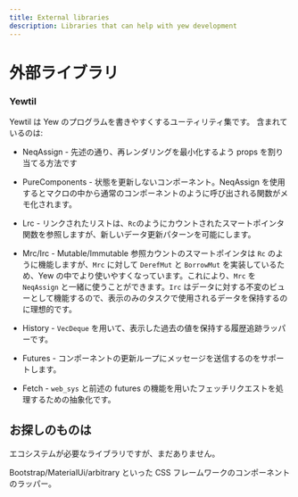 ```yaml
---
title: External libraries
description: Libraries that can help with yew development
---
```


# 外部ライブラリ

### Yewtil

Yewtil は Yew のプログラムを書きやすくするユーティリティ集です。
含まれているのは:

-   NeqAssign - 先述の通り、再レンダリングを最小化するよう props を割り当てる方法です
-   PureComponents - 状態を更新しないコンポーネント。NeqAssign を使用するとマクロの中から通常のコンポーネントのように呼び出される関数がメモ化されます。

-   Lrc - リンクされたリストは、`Rc`のようにカウントされたスマートポインタ関数を参照しますが、新しいデータ更新パターンを可能にします。
-   Mrc/Irc - Mutable/Immutable 参照カウントのスマートポインタは `Rc` のように機能しますが、`Mrc` に対して `DerefMut` と `BorrowMut` を実装しているため、Yew の中でより使いやすくなっています。これにより、`Mrc` を `NeqAssign` と一緒に使うことができます。`Irc` はデータに対する不変のビューとして機能するので、表示のみのタスクで使用されるデータを保持するのに理想的です。

-   History - `VecDeque` を用いて、表示した過去の値を保持する履歴追跡ラッパーです。
-   Futures - コンポーネントの更新ループにメッセージを送信するのをサポートします。
-   Fetch - `web_sys` と前述の futures の機能を用いたフェッチリクエストを処理するための抽象化です。

## お探しのものは

エコシステムが必要なライブラリですが、まだありません。

Bootstrap/MaterialUi/arbitrary といった CSS フレームワークのコンポーネントのラッパー。
